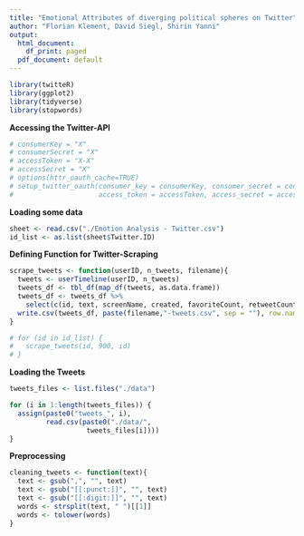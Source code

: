 ```yaml
---
title: "Emotional Attributes of diverging political spheres on Twitter"
author: "Florian Klement, David Siegl, Shirin Yanni"
output:
  html_document:
    df_print: paged
  pdf_document: default
---
```



```r
library(twitteR)
library(ggplot2)
library(tidyverse)
library(stopwords)
```
<b>Accessing the Twitter-API</b>
```r
# consumerKey = "X"  
# consumerSecret = "X"
# accessToken = "X-X"
# accessSecret = "X"
# options(httr_oauth_cache=TRUE)
# setup_twitter_oauth(consumer_key = consumerKey, consumer_secret = consumerSecret,
#                     access_token = accessToken, access_secret = accessSecret)
```
<b>Loading some data</b>
```r
sheet <- read.csv("./Emotion Analysis - Twitter.csv")
id_list <- as.list(sheet$Twitter.ID)
```
<b>Defining Function for Twitter-Scraping</b>
```r
scrape_tweets <- function(userID, n_tweets, filename){
  tweets <- userTimeline(userID, n_tweets)
  tweets_df <- tbl_df(map_df(tweets, as.data.frame))
  tweets_df <- tweets_df %>%
    select(c(id, text, screenName, created, favoriteCount, retweetCount))
  write.csv(tweets_df, paste(filename,"-tweets.csv", sep = ""), row.names = FALSE)
}

# for (id in id_list) {
#   scrape_tweets(id, 900, id)
# }
```
<b>Loading the Tweets</b>
```r
tweets_files <- list.files("./data")

for (i in 1:length(tweets_files)) {                              
  assign(paste0("tweets_", i),                                   
         read.csv(paste0("./data/",
                   tweets_files[i])))
}
```

<b>Preprocessing</b>
```r
cleaning_tweets <- function(text){
  text <- gsub(",", "", text)               
  text <- gsub("[[:punct:]]", "", text)
  text <- gsub("[[:digit:]]", "", text)
  words <- strsplit(text, " ")[[1]]           
  words <- tolower(words) 
}
```

